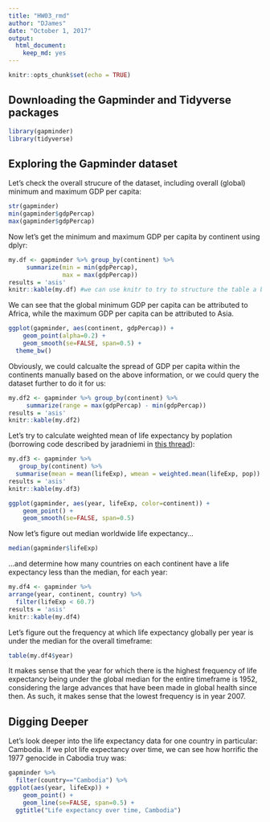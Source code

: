 ```yaml
---
title: "HW03_rmd"
author: "DJames"
date: "October 1, 2017"
output: 
  html_document: 
    keep_md: yes
---
```


```r
knitr::opts_chunk$set(echo = TRUE)
```

## Downloading the Gapminder and Tidyverse packages

```r
library(gapminder)
library(tidyverse)
```

## Exploring the Gapminder dataset

Let's check the overall strucure of the dataset, including overall (global) minimum and maximum GDP per capita:

```r
str(gapminder)
min(gapminder$gdpPercap)
max(gapminder$gdpPercap)
```

Now let's get the minimum and maximum GDP per capita by continent using dplyr:

```r
my.df <- gapminder %>% group_by(continent) %>%
     summarize(min = min(gdpPercap),
               max = max(gdpPercap))
results = 'asis'
knitr::kable(my.df) #we can use knitr to try to structure the table a bit better.
```


We can see that the global minimum GDP per capita can be attributed to Africa, while the maximum GDP per capita can be attributed to Asia.

```r
ggplot(gapminder, aes(continent, gdpPercap)) +
    geom_point(alpha=0.2) +
    geom_smooth(se=FALSE, span=0.5) +
  theme_bw()
```


Obviously, we could calcualte the spread of GDP per capita within the continents manually based on the above information, or we could query the dataset further to do it for us:

```r
my.df2 <- gapminder %>% group_by(continent) %>%
     summarize(range = max(gdpPercap) - min(gdpPercap))
results = 'asis'
knitr::kable(my.df2)
```


Let's try to calculate weighted mean of life expectancy by poplation (borrowing code described by jaradniemi in [this thread](https://stackoverflow.com/questions/23502697/r-weighted-arithmetic-mean)):

```r
my.df3 <- gapminder %>%
   group_by(continent) %>%
  summarise(mean = mean(lifeExp), wmean = weighted.mean(lifeExp, pop))
results = 'asis'
knitr::kable(my.df3)
```
```r
ggplot(gapminder, aes(year, lifeExp, color=continent)) +
    geom_point() +
    geom_smooth(se=FALSE, span=0.5)
```


Now let's figure out median worldwide life expectancy...
```r
median(gapminder$lifeExp)
```


...and determine how many countries on each continent have a life expectancy less than the median, for each year:
```r
my.df4 <- gapminder %>% 
arrange(year, continent, country) %>% 
  filter(lifeExp < 60.7)
results = 'asis'
knitr::kable(my.df4)
```


Let's figure out the frequency at which life expectancy globally per year is under the median for the overall timeframe:

```r
table(my.df4$year)
```


It makes sense that the year for which there is the highest frequency of life expectancy being under the global median for the entire timeframe is 1952, considering the large advances that have been made in global health since then. As such, it makes sense that the lowest frequency is in year 2007.

## Digging Deeper

Let's look deeper into the life expectancy data for one country in particular: Cambodia. If we plot life expectancy over time, we can see how horrific the 1977 genocide in Cabodia truy was:

```r
gapminder %>% 
  filter(country=="Cambodia") %>% 
ggplot(aes(year, lifeExp)) +
    geom_point() +
    geom_line(se=FALSE, span=0.5) +
  ggtitle("Life expectancy over time, Cambodia")

```